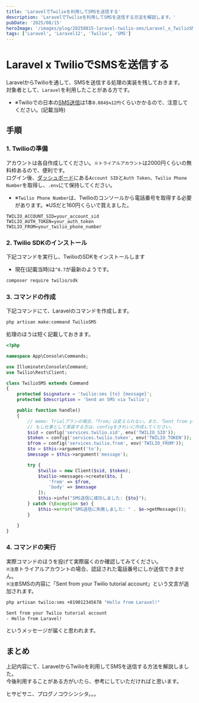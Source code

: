 ```yaml
---
title: 'LaravelでTwilioを利用してSMSを送信する'
description: 'LaravelでTwilioを利用してSMSを送信する方法を解説します。'
pubDate: '2025/08/15'
heroImage: '/images/plog/20250815-laravel-twilio-sms/Laravel_x_TwilioSMS.png'
tags: ['Laravel', 'Laravel12', 'Twilio', 'SMS']
---
```


# Laravel x TwilioでSMSを送信する
LaravelからTwilioを通して、SMSを送信する処理の実装を残しておきます。  
対象者として、`Laravel`を利用したことがある方です。  
- ※Twilioでの日本の[SMS送信](https://www.twilio.com/ja-jp/sms/pricing/jp)は1本`0.084$≒12円`くらいかかるので、注意してください。(記載当時)  

## 手順

### 1. Twilioの準備
アカウントは各自作成してください。`※トライアルアカウント`は2000円くらいの無料枠あるので、便利です。  
ログイン後、[ダッシュボード](https://console.twilio.com/)にある`Account SID`と`Auth Token`、`Twilio Phone Number`を取得し、`.env`にて保持してください。  
- ※`Twilio Phone Number`は、Twilioのコンソールから電話番号を取得する必要があります。※USだと160円くらいで買えました。

```env
TWILIO_ACCOUNT_SID=your_account_sid
TWILIO_AUTH_TOKEN=your_auth_token
TWILIO_FROM=your_twilio_phone_number
```

### 2. Twilio SDKのインストール
下記コマンドを実行し、TwilioのSDKをインストールします  
- 現在(記載当時)は`^8.7`が最新のようです。
```bash
composer require twilio/sdk
```

### 3. コマンドの作成
下記コマンドにて、Laravelのコマンドを作成します。
```bash
php artisan make:command TwilioSMS
```

処理のほうは短く記載しておきます。
```php
<?php

namespace App\Console\Commands;

use Illuminate\Console\Command;
use Twilio\Rest\Client;

class TwilioSMS extends Command
{
    protected $signature = 'twilio:sms {to} {message}';
    protected $description = 'Send an SMS via Twilio';

    public function handle()
    {
        // memo: Trialプランの場合、「from」は変えられない。また、「Sent from your Twilio tutorial account」が一緒に送られる。
        // もし仕事として実装する方は、configをきれいに作成してください。
        $sid = config('services.twilio.sid', env('TWILIO_SID'));
        $token = config('services.twilio.token', env('TWILIO_TOKEN'));
        $from = config('services.twilio.from', env('TWILIO_FROM'));
        $to = $this->argument('to');
        $message = $this->argument('message');

        try {
            $twilio = new Client($sid, $token);
            $twilio->messages->create($to, [
                'from' => $from,
                'body' => $message
            ]);
            $this->info("SMS送信に成功しました: {$to}");
        } catch (\Exception $e) {
            $this->error("SMS送信に失敗しました: " . $e->getMessage());
        }

    }
}
```

### 4. コマンドの実行
実際コマンドのほうを投げて実際届くのか確認してみてください。  
`※注意`トライアルアカウントの場合、認証された電話番号にしか送信できません。  
`※注意`SMSの内容に「Sent from your Twilio tutorial account」という文言が追加されます。  
```bash
php artisan twilio:sms +819012345678 "Hello from Laravel!"
```

```txt
Sent from your Twilio tutorial account
- Hello from Laravel!
```
というメッセージが届くと思われます。

## まとめ
上記内容にて、LaravelからTwilioを利用してSMSを送信する方法を解説しました。  
今後利用することがある方がいたら、参考にしていただければと思います。  

ヒサビサニ、プログノコウシンシタ。。。
